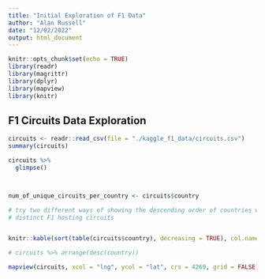 ```yaml
---
title: "Initial Exploration of F1 Data"
author: "Alan Russell"
date: "12/02/2022"
output: html_document
---
```


```r
knitr::opts_chunk$set(echo = TRUE)
library(readr)
library(magrittr)
library(dplyr)
library(mapview)
library(knitr)
```

## F1 Circuits Data Exploration



```r

circuits <- readr::read_csv(file = "./kaggle_f1_data/circuits.csv")
summary(circuits)

circuits %>% 
  glimpse()




```
```r



num_of_unique_circuits_per_country <- circuits$country

# try two different ways of showing the descending order of countries with most 
# distinct F1 hosting circuits 


knitr::kable(sort(table(circuits$country), decreasing = TRUE), col.names = c("Country", "Unique Circuits"))

# circuits %>% arrange(desc(country))


```


```r
mapview(circuits, xcol = "lng", ycol = "lat", crs = 4269, grid = FALSE)

```


